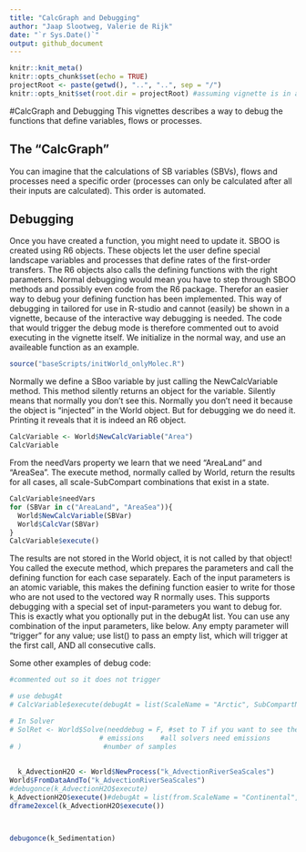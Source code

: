 ```yaml
---
title: "CalcGraph and Debugging"
author: "Jaap Slootweg, Valerie de Rijk"
date: "`r Sys.Date()`"
output: github_document
---
```


```r
knitr::knit_meta()
knitr::opts_chunk$set(echo = TRUE)
projectRoot <- paste(getwd(), "..", "..", sep = "/")
knitr::opts_knit$set(root.dir = projectRoot) #assuming vignette is in a direct subfolder of the project
```

#CalcGraph and Debugging This vignettes describes a way to debug the functions that define variables, flows or processes.

## The "CalcGraph"

You can imagine that the calculations of SB variables (SBVs), flows and processes need a specific order (processes can only be calculated after all their inputs are calculated).
This order is automated.

## Debugging

Once you have created a function, you might need to update it.
SBOO is created using R6 objects.
These objects let the user define special landscape variables and processes that define rates of the first-order transfers.
The R6 objects also calls the defining functions with the right parameters.
Normal debugging would mean you have to step through SBOO methods and possibly even code from the R6 package.
Therefor an easier way to debug your defining function has been implemented.
This way of debugging in tailored for use in R-studio and cannot (easily) be shown in a vignette, because of the interactive way debugging is needed.
The code that would trigger the debug mode is therefore commented out to avoid executing in the vignette itself.
We initialize in the normal way, and use an availeable function as an example.

```r
source("baseScripts/initWorld_onlyMolec.R")
```

Normally we define a SBoo variable by just calling the NewCalcVariable method.
This method silently returns an object for the variable.
Silently means that normally you don't see this.
Normally you don't need it because the object is "injected" in the World object.
But for debugging we do need it.
Printing it reveals that it is indeed an R6 object.

```r
CalcVariable <- World$NewCalcVariable("Area")
CalcVariable
```

From the needVars property we learn that we need "AreaLand" and "AreaSea".
The execute method, normally called by World, return the results for all cases, all scale-SubCompart combinations that exist in a state.

```r
CalcVariable$needVars
for (SBVar in c("AreaLand", "AreaSea")){
  World$NewCalcVariable(SBVar)
  World$CalcVar(SBVar)
}
CalcVariable$execute()
```

The results are not stored in the World object, it is not called by that object!
You called the execute method, which prepares the parameters and call the defining function for each case separately.
Each of the input parameters is an atomic variable, this makes the defining function easier to write for those who are not used to the vectored way R normally uses.
This supports debugging with a special set of input-parameters you want to debug for.
This is exactly what you optionally put in the debugAt list.
You can use any combination of the input parameters, like below.
Any empty parameter will "trigger" for any value; use list() to pass an empty list, which will trigger at the first call, AND all consecutive calls.

Some other examples of debug code:

```r


#commented out so it does not trigger 

# use debugAt 
# CalcVariable$execute(debugAt = list(ScaleName = "Arctic", SubCompartName = "deepocean"))

# In Solver
# SolRet <- World$Solve(needdebug = F, #set to T if you want to see the solver at work
                      # emissions    #all solvers need emissions
# )                    #number of samples
  
  
  k_AdvectionH2O <- World$NewProcess("k_AdvectionRiverSeaScales")
World$FromDataAndTo("k_AdvectionRiverSeaScales")
#debugonce(k_AdvectionH2O$execute)
k_AdvectionH2O$execute()#debugAt = list(from.ScaleName = "Continental", to.ScaleName = "Moderate", from.SubCompartName = "sea")) 
dframe2excel(k_AdvectionH2O$execute())



debugonce(k_Sedimentation)
```
